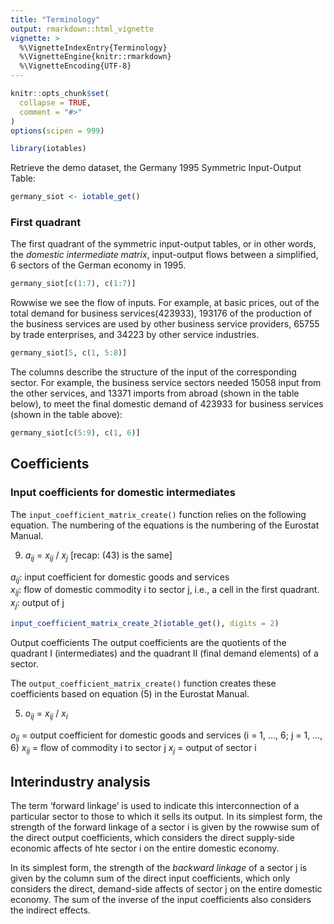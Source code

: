 ```yaml
---
title: "Terminology"
output: rmarkdown::html_vignette
vignette: >
  %\VignetteIndexEntry{Terminology}
  %\VignetteEngine{knitr::rmarkdown}
  %\VignetteEncoding{UTF-8}
---
```


```r
knitr::opts_chunk$set(
  collapse = TRUE,
  comment = "#>"
)
options(scipen = 999)
```



```r
library(iotables)
```

Retrieve the demo dataset, the Germany 1995 Symmetric Input-Output Table: 

```r
germany_siot <- iotable_get()
```

### First quadrant

The first quadrant of the symmetric input-output tables, or in other words, the _domestic intermediate matrix_, input-output flows between a simplified, 6 sectors of the German economy in 1995. 

```r
germany_siot[c(1:7), c(1:7)]
```

Rowwise we see the flow of inputs. For example, at basic prices, out of the total demand for business services(423933), 193176	of the production of the business services are used by other business service providers, 65755	by trade enterprises, and 34223 by other service industries.

```r
germany_siot[5, c(1, 5:8)]
```

The columns describe the structure of the input of the corresponding sector. For example, the business service sectors needed 15058 input from the other services, and 13371 imports from abroad (shown in the table below), to meet the final domestic demand of 423933 for business services (shown in the table above):


```r
germany_siot[c(5:9), c(1, 6)]
```

## Coefficients

### Input coefficients for domestic intermediates

The `input_coefficient_matrix_create()` function relies on the following equation. The numbering of the equations is the numbering of the Eurostat Manual.

(9)  $a_{ij}$ = $x_{ij}$ / $x_j$  [recap: (43) is the same]

$a_{ij}$: input coefficient for domestic goods and services</br>
$x_{ij}$: flow of domestic commodity i to sector j, i.e., a cell in the first quadrant.</br>
$x_j$: output of j

```r
input_coefficient_matrix_create_2(iotable_get(), digits = 2)
```


Output coefficients
The output coefficients are the quotients of the quadrant I (intermediates) and the quadrant II (final demand elements) of a sector.

The `output_coefficient_matrix_create()` function creates these coefficients based on equation (5) in the Eurostat Manual.

(5) $o_{ij}$ = $x_{ij}$ / $x_i$ 
 
$o_{ij}$ = output coefficient for domestic goods and services (i = 1, ..., 6; j = 1, ..., 6)
$x_{ij}$ = flow of commodity i to sector j
$x_j$ = output of sector i


## Interindustry analysis

The term ‘forward linkage’ is used to indicate this interconnection of a particular sector to those to which it sells its output. In its simplest form, the strength of the forward linkage of a sector i is given by the rowwise sum of the direct output coefficients, which considers the direct supply-side economic affects of hte sector i on the entire domestic economy.

In its simplest form, the strength of the _backward linkage_ of a sector j is given by the column sum of the direct input coefficients, which only considers the direct, demand-side affects of sector j on the entire domestic economy. The sum of the inverse of the input coefficients also considers the indirect effects.

